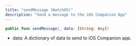 ```yaml
---
title: "sendMessage (WatchOS)"
description: "Send a message to the iOS Companion App"
---
```

```swift swift
public func sendMessage(_ data: [String: Any])

```

*   data: A dictionary of data to send to iOS Companion app.



